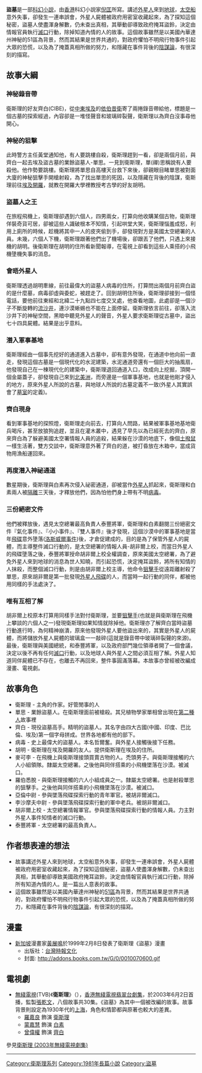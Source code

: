 {{expand|time=2007-09-26T20:17:18Z}}
{{Infobox book
|書名      = 盜墓
|圖像      = File:daomu.JPG
|圖像說明   = 《盜墓》的封面
|作者      = 衛斯理
|原名      = 
|中文書名   = 
|譯者      = 
|插圖      = 
|封面設計   = 
|出版地     = 香港
|語言      = 中文
|系列      = 衛斯理系列
|題材      = 
|類型      = 流行文學
|出版者     = 明窗出版社
|出版日期   = 
|中文版    = 
|媒介      = 
|頁數      = 310
|開本      = 
|isbn      = 9628917277
|oclc      = 
|杜威十進制圖書分類法    = 800
|美國國會圖書館圖書分類法 = 
|上一部作品  = [[第二種人|第二種人]]
|下一部作品  = [[搜靈|搜靈]]
|引用       = 
|被引用     = 
}}

'''盜墓'''是一部[[科幻小説|科幻小説]]，由[[香港|香港]]科幻小説家[[倪匡|倪匡]]所寫。講述[[外星人|外星人]]來到[[地球|地球]]，[[太空船|太空船]]意外失事，卻發生一連串誤會，外星人屍體被政府用密室收藏起來，為了探知這個秘密，盜墓人使盡渾身解數，仍未查出真相，其舉動卻導致政府掩耳盜鈴，決定由情報官員執行[[滅口|滅口]]行動，除掉知道內情的人的故事。這個故事雖然是以美國內華達州神秘的51區為背景，然而其結果是世界共通的，對政府懼怕不明飛行物事件引起大眾的恐慌，以及為了掩蓋真相所做的努力，和隱藏在事件背後的[[陰謀論|陰謀論]]，有很深刻的描寫。

==故事大綱==
===神秘錄音帶===
衛斯理的好友齊白(CIBE)，從[[中東|中東]][[埃及|埃及]]的[[依伯昔衛|依伯昔衛]]寄了兩捲錄音帶給他，標題是一個古墓的探索經過，內容卻是一堆怪聲音和玻璃碎裂聲，衛斯理以為齊白沒事尋他開心。
===神秘的狙擊===
此時警方主任黃堂通知他，有人要跳樓自殺，衛斯理趕到一看，卻是兩個月前，與齊白一起去埃及盜古墓的業餘盜墓人-單思。一見到衛斯理，單(禪)思稱說有人要殺他。他作勢要跳樓。衛斯理將單思自高樓天台救下來後，卻親眼目睹單思被對面大廈的神秘狙擊手開槍射殺，為了找出單思的死因，以及隱藏在背後的陰謀，衛斯理前往[[埃及|埃及]][[開羅|開羅]]，就教在開羅大學裡教授考古學的好友胡明。

===盜墓人之王===
在旅程飛機上，衛斯理卻遇到六個人，四男兩女，打算向他收購某個古物，衛斯理佯裝奇貨可居，卻被這些人識破根本不知情，引起哄堂大笑，衛斯理惱羞成怒，利用上廁所的時候，趁機將其中一人的皮夾偷到手，卻發現對方是美國太空總署的人員。未幾，六個人下機，衛斯理跟著他們出了機場後，卻跟丟了他們，只遇上來接機的胡明。後衛斯理在胡明的住所看新聞報導，在電視上卻看到這些人乘搭的小飛機墬機失事的消息。

===會晤外星人===
衛斯理透過胡明牽線，前往最偉大的盜墓人病毒的住所，打算問出兩個月前齊白盜的是什麼墓，病毒卻虛與委蛇，被趕走了。回到胡明住所後，衛斯理卻接到一個怪電話，要他前往東經和北緯二十九點四七度交叉處，他查看地圖，此處卻是一個沙子不斷旋轉的[[流沙井|流沙井]]，連沙漠蜥蜴也不能在上面停留。衛斯理依言前往，卻落入流沙井下的神秘空間，黑暗中聽見外星人的聲音，外星人要求衛斯理從古墓中，盜出七十四具屍體。結果是出乎意料。

===潛入軍事基地===
衛斯理經由一個事先挖好的通道進入古墓中，卻有意外發現，在通道中他向前一直走，發現這個古墓是一個現代化的水泥建築，水泥通道旁還有一個巨大的抽風扇，他發現自己在一棟現代化的建築中，衛斯理退回通道入口，改成向上挖掘，頂開一個金屬蓋子，卻發現自己來到[[北美洲|北美洲]]，而旁邊是一個軍事基地，也就是他剛才侵入的地方，原來外星人所說的古墓，與地球人所說的古墓定義不一致(外星人其實誤會了[[墓室|墓室]]的定義)。

===齊白現身===
看到軍事基地的探照燈，衛斯理走向前去，打算向人問路，結果被軍事基地基地衛兵喝斥，甚至放狼狗追趕，並且在灌木叢中，遇見了早先以為已經死去的齊白，原來齊白為了躲避美國太空署情報人員的追殺，結果躲在沙漠的地底下，像個[[土撥鼠|土撥鼠]]一樣生活著，雙方交談中，衛斯理意外著了齊白的道，被打昏放在木箱中，當成貨物用漁船運回來。

===再度潛入神祕通道===
數星期後，衛斯理與白素再次侵入祕密通道，卻被當作[[外星人|外星人]]抓起來，衛斯理和白素兩人被[[隔離|隔離]]三天後，才釋放他們，因為怕他們身上帶有不明[[病毒|病毒]]。
===三份絕密文件===
他們被釋放後，遇見太空總署最高負責人泰豐將軍，衛斯理和白素翻閱三份絕密文件『氣化事件』、『小小事件』、『雙人事件』後才發現，這個沙漠中的軍事基地是當年[[飛碟|飛碟]]意外墬落([[洛斯威爾事件|洛斯威爾事件]])後，才倉促建成的，目的是為了保管外星人的屍體，而主導整件滅口行動的，是太空總署的情報人員-胡非爾上校，而當日外星人的飛碟墬落之後，泰豐將軍授命胡非爾上校全權調查，原來美國太空總署，為了避免外星人來到地球的消息為世人知曉，而引起恐慌，決定掩耳盜鈴，將所有知情的人抹殺，而整個滅口行動，則是由胡非爾上校主導，他命令[[狙擊手|狙擊手]]從遠距離射殺了單思，原來胡非爾是第一批發現[[外星人|外星人]][[飛碟|飛碟]]的人，而當時一起行動的同伴，都被他用同樣的手法處決了。
===唯有互相了解===
胡非爾上校原本打算用同樣手法對付衛斯理，並要[[狙擊手|狙擊手]](也就是與衛斯理在飛機上攀談的六個人之一)發現衛斯理如果知情就除掉他。衛斯理亦了解齊白當時盜墓行動進行時，為何精神崩潰，原來他發現外星人要他盜出來的，其實是外星人的屍體，而將儲放外星人屍體的玻璃盒一一敲碎(這就是錄音帶中玻璃碎裂聲的來源)。最後，衛斯理與美國總統，和泰豐將軍，以及政府部門幾位領導者開了一個會議，決定以後不再有任何[[滅口|滅口]]行動，以及地球人與外星人之間必須互相了解。外星人知道同伴屍體已不存在，也離去不再回來，整件事圓滿落幕。本故事亦曾經被改編成漫畫、電視劇。

==故事角色==
*衛斯理 - 主角的作家。好管閒事的人
*單思 - 業餘盜墓人。在衛斯理面前被槍殺。其兄植物學家單相曾出現在[[第二種人|第二種人]]故事裡
*齊白 - 現役盜墓高手。精明的盜墓人。其名字由四大古國(中國、印度、巴比倫、埃及)第一個字母拼成。世界各地都有他的部下。
*病毒 - 史上最偉大的盜墓人。本名哲爾奮。與外星人接觸後接下任務。
*胡明 - 衛斯理在埃及開羅的友人。提供衛斯理在埃及的住所。
*麥可李 - 在飛機上與衛斯理接頭買賣古物的人。禿頭男子。與衛斯理接觸的六人小組領隊。隸屬太空總署。之後他與同伴搭乘的小飛機墜落在沙漠。被滅口。
*羅伯悉脫 - 與衛斯理接觸的六人小組成員之一。隸屬太空總署。也是射殺單思的狙擊手。之後他與同伴搭乘的小飛機墜落在沙漠。被滅口。
*亞倫中尉 - 參與墜落飛碟探索行動的青年軍官。被胡非爾滅口。
*李沙摩夫中尉 - 參與墜落飛碟探索行動的軍中老兵。被胡非爾滅口。
*胡非爾上校 - 太空總署情報軍官。參與墜落飛碟探索行動的情報人員。力主對外星人事件知情者的滅口行動。
*泰豐將軍 - 太空總署的最高負責人。

==作者想表達的想法==
*故事講述外星人來到地球，太空船意外失事，卻發生一連串誤會，外星人屍體被政府用密室收藏起來，為了探知這個秘密，盜墓人使盡渾身解數，仍未查出真相，其舉動卻導致美國政府掩耳盜鈴，決定由情報官員執行滅口行動，除掉所有知道內情的人。是一篇出人意表的故事。
*這個故事雖然是以美國內華達州神秘的[[51區|51區]]為背景，然而其結果是世界共通的，對政府懼怕不明飛行物事件引起大眾的恐慌，以及為了掩蓋真相所做的努力，和隱藏在事件背後的[[陰謀論|陰謀論]]，有很深刻的描寫。

== 漫畫 ==
*[[新加坡|新加坡]]漫畫家[[黃展鳴|黃展鳴]]於1999年2月8日發表了衛斯理《盜墓》漫畫
**出版社：[[台灣|台灣]][[時報文化|時報文化]]
**封面: http://addons.books.com.tw/G/0/0010070600.gif {{Wayback|url=http://addons.books.com.tw/G/0/0010070600.gif |date=20070929104513 }}

==電視劇==
*[[無綫電視|無綫電視]](TVB)《'''衛斯理'''》（'''{{lang|en|The 'W' Files}}'''），[[香港|香港]][[無綫電視|無綫電視]][[翡翠台|翡翠台]][[劇集|劇集]]，於2003年6月2日首播，監製[[張乾文|張乾文]]，八個故事共30集。《盜墓》為其中一個被改編的故事。故事背景則設定為1930年代的[[上海|上海]]，角色和情節都與原著也較大的差異。
**[[羅嘉良|羅嘉良]] 飾演 [[衛斯理|衛斯理]] 
**[[蒙嘉慧|蒙嘉慧]] 飾演 [[白素|白素]] 
**[[曾偉權|曾偉權]] 飾演 [[齊白|齊白]]
;參見[[衛斯理_(2003年無綫電視劇集)|衛斯理 (2003年無綫電視劇集)]]

----

{{s-start}}
{{s-bef | before=047 [[第二種人|第二種人]]}}
{{s-ttl | title=衛斯理系列（按編號） | years=048}}
{{s-aft | after=049 [[搜靈|搜靈]]}}
{{s-bef | before=[[後備|後備]]}}
{{s-ttl | title=衛斯理系列（按連載時序） | years=1981年6月23日至1981年11月26日 }}
{{s-aft | after=[[搜靈|搜靈]]}}
{{end box}}

{{衛斯理系列}}
[[Category:衛斯理系列|Category:衛斯理系列]]
[[Category:1981年長篇小說|Category:1981年長篇小說]]
[[Category:盜墓|Category:盜墓]]